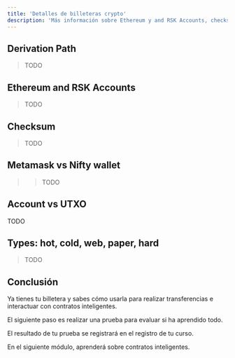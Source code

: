 ---
title: 'Detalles de billeteras crypto'
description: 'Más información sobre Ethereum y and RSK Accounts, checksum, Metamask vs Nifty wallet, account vs UTXO, wallet types: hot, cold, web, paper, hard'
---

## Derivation Path

> TODO


## Ethereum and RSK Accounts

> TODO

## Checksum

> TODO

## Metamask vs Nifty wallet

> > TODO

## Account vs UTXO

TODO

## Types: hot, cold, web, paper, hard

> TODO

## Conclusión

Ya tienes tu billetera y sabes cómo usarla para realizar transferencias 
e interactuar con contratos inteligentes.

El siguiente paso es realizar una prueba para evaluar si ha aprendido todo.

El resultado de tu prueba se registrará en el registro de tu curso.

En el siguiente módulo, aprenderá sobre contratos inteligentes.
